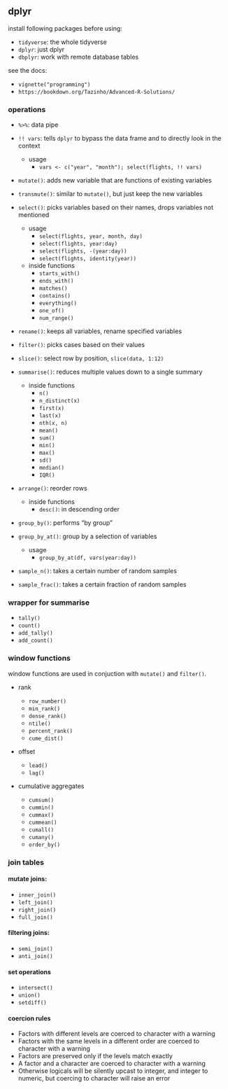 ## dplyr

install following packages before using:

* `tidyverse`: the whole tidyverse
* `dplyr`: just dplyr
* `dbplyr`: work with remote database tables

see the docs:

* `vignette("programming")`
* `https://bookdown.org/Tazinho/Advanced-R-Solutions/`

### operations

* `%>%`: data pipe

* `!! vars`: tells `dplyr` to bypass the data frame and to directly look in the context
    * usage
        * `vars <- c("year", "month"); select(flights, !! vars)`

* `mutate()`: adds new variable that are functions of existing variables

* `transmute()`: similar to `mutate()`, but just keep the new variables

* `select()`: picks variables based on their names, drops variables not mentioned

    * usage
        * `select(flights, year, month, day)`
        * `select(flights, year:day)`
        * `select(flights, -(year:day))`
        * `select(flights, identity(year))`
    * inside functions
        * `starts_with()`
        * `ends_with()`
        * `matches()`
        * `contains()`
        * `everything()`
        * `one_of()`
        * `num_range()`

* `rename()`: keeps all variables, rename specified variables

* `filter()`: picks cases based on their values

* `slice()`: select row by position, `slice(data, 1:12)`

* `summarise()`: reduces multiple values down to a single summary
    * inside functions
        * `n()`
        * `n_distinct(x)`
        * `first(x)`
        * `last(x)`
        * `nth(x, n)`
        * `mean()`
        * `sum()`
        * `min()`
        * `max()`
        * `sd()`
        * `median()`
        * `IQR()`

* `arrange()`: reorder rows
    * inside functions
        * `desc()`: in descending order

* `group_by()`: performs "by group"

* `group_by_at()`: group by a selection of variables
    * usage
        * `group_by_at(df, vars(year:day))`

* `sample_n()`: takes a certain number of random samples

* `sample_frac()`: takes a certain fraction of random samples

### wrapper for summarise

* `tally()`
* `count()`
* `add_tally()`
* `add_count()`

### window functions

window functions are used in conjuction with `mutate()` and `filter()`.

* rank

    * `row_number()`
    * `min_rank()`
    * `dense_rank()`
    * `ntile()`
    * `percent_rank()`
    * `cume_dist()`

* offset

    * `lead()`
    * `lag()`

* cumulative aggregates

    * `cumsum()`
    * `cummin()`
    * `cummax()`
    * `cummean()`
    * `cumall()`
    * `cumany()`
    * `order_by()`

### join tables

#### mutate joins:

* `inner_join()`
* `left_join()`
* `right_join()`
* `full_join()`

#### filtering joins:

* `semi_join()`
* `anti_join()`

#### set operations

* `intersect()`
* `union()`
* `setdiff()`

#### coercion rules

* Factors with different levels are coerced to character with a warning
* Factors with the same levels in a different order are coerced to character with a warning
* Factors are preserved only if the levels match exactly
* A factor and a character are coerced to character with a warning
* Otherwise logicals will be silently upcast to integer, and integer to numeric, but coercing to character will raise an error
